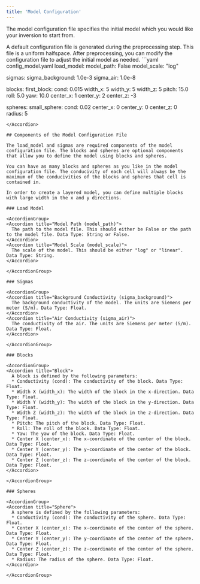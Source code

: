 ```yaml
--- 
title: 'Model Configuration'
---
```


The model configuration file specifies the initial model which you would like your inversion to start from. 

<Tip>
A default configuration file is generated during the preprocessing step. This file is a uniform halfspace. After preprocessing, you can modify the configuration file to adjust the initial model as needed.
</Tip>


<Accordion title="Example Model Configuration File:">
  ```yaml config_model.yaml
  load_model: 
    model_path: False
    model_scale: "log"

  sigmas:
    sigma_background: 1.0e-3
    sigma_air: 1.0e-8

  blocks:
    first_block:
      cond: 0.015
      width_x: 5
      width_y: 5
      width_z: 5
      pitch: 15.0
      roll: 5.0
      yaw: 10.0
      center_x: 1
      center_y: 2
      center_z: -3

  spheres:
    small_sphere:
      cond: 0.02
      center_x: 0
      center_y: 0
      center_z: 0
      radius: 5

  ```
</Accordion>

## Components of the Model Configuration File

The load_model and sigmas are required components of the model configuration file. The blocks and spheres are optional components that allow you to define the model using blocks and spheres. 

You can have as many blocks and spheres as you like in the model configuration file. The conducivity of each cell will always be the maximum of the conducivities of the blocks and spheres that cell is contained in. 

In order to create a layered model, you can define multiple blocks with large width in the x and y directions. 

### Load Model

<AccordionGroup>
  <Accordion title="Model Path (model_path)">
    The path to the model file. This should either be False or the path to the model file. Data Type: String or False.
  </Accordion>
  <Accordion title="Model Scale (model_scale)">
    The scale of the model. This should be either "log" or "linear". Data Type: String.
  </Accordion>

</AccordionGroup>

### Sigmas

<AccordionGroup>
  <Accordion title="Background Conductivity (sigma_background)">
    The background conductivity of the model. The units are Siemens per meter (S/m). Data Type: Float.
  </Accordion>
  <Accordion title="Air Conductivity (sigma_air)">
    The conductivity of the air. The units are Siemens per meter (S/m). Data Type: Float.
  </Accordion>

</AccordionGroup>

### Blocks

<AccordionGroup>
  <Accordion title="Block">
    A block is defined by the following parameters:
    * Conductivity (cond): The conductivity of the block. Data Type: Float.
    * Width X (width_x): The width of the block in the x-direction. Data Type: Float.
    * Width Y (width_y): The width of the block in the y-direction. Data Type: Float.
    * Width Z (width_z): The width of the block in the z-direction. Data Type: Float.
    * Pitch: The pitch of the block. Data Type: Float.
    * Roll: The roll of the block. Data Type: Float.
    * Yaw: The yaw of the block. Data Type: Float.
    * Center X (center_x): The x-coordinate of the center of the block. Data Type: Float.
    * Center Y (center_y): The y-coordinate of the center of the block. Data Type: Float.
    * Center Z (center_z): The z-coordinate of the center of the block. Data Type: Float.
  </Accordion>

</AccordionGroup>

### Spheres

<AccordionGroup>
  <Accordion title="Sphere">
    A sphere is defined by the following parameters:
    * Conductivity (cond): The conductivity of the sphere. Data Type: Float.
    * Center X (center_x): The x-coordinate of the center of the sphere. Data Type: Float.
    * Center Y (center_y): The y-coordinate of the center of the sphere. Data Type: Float.
    * Center Z (center_z): The z-coordinate of the center of the sphere. Data Type: Float.
    * Radius: The radius of the sphere. Data Type: Float.
  </Accordion>

</AccordionGroup>

